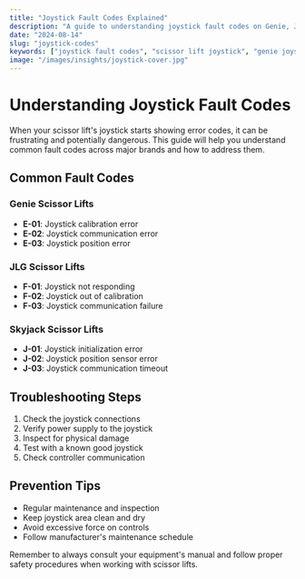 ```yaml
---
title: "Joystick Fault Codes Explained"
description: "A guide to understanding joystick fault codes on Genie, JLG, and Skyjack scissor lifts."
date: "2024-08-14"
slug: "joystick-codes"
keywords: ["joystick fault codes", "scissor lift joystick", "genie joystick error"]
image: "/images/insights/joystick-cover.jpg"
---
```



# Understanding Joystick Fault Codes

When your scissor lift's joystick starts showing error codes, it can be frustrating and potentially dangerous. This guide will help you understand common fault codes across major brands and how to address them.

## Common Fault Codes

### Genie Scissor Lifts

- **E-01**: Joystick calibration error
- **E-02**: Joystick communication error
- **E-03**: Joystick position error

### JLG Scissor Lifts

- **F-01**: Joystick not responding
- **F-02**: Joystick out of calibration
- **F-03**: Joystick communication failure

### Skyjack Scissor Lifts

- **J-01**: Joystick initialization error
- **J-02**: Joystick position sensor error
- **J-03**: Joystick communication timeout

## Troubleshooting Steps

1. Check the joystick connections
2. Verify power supply to the joystick
3. Inspect for physical damage
4. Test with a known good joystick
5. Check controller communication

## Prevention Tips

- Regular maintenance and inspection
- Keep joystick area clean and dry
- Avoid excessive force on controls
- Follow manufacturer's maintenance schedule

Remember to always consult your equipment's manual and follow proper safety procedures when working with scissor lifts. 